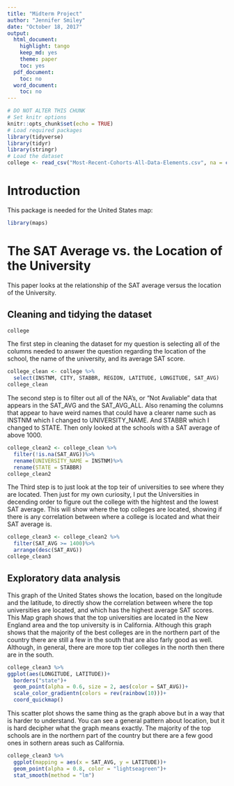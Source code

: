 ```yaml
---
title: "Midterm Project"
author: "Jennifer Smiley"
date: "October 18, 2017"
output:
  html_document:
    highlight: tango
    keep_md: yes
    theme: paper
    toc: yes
  pdf_document:
    toc: no
  word_document:
    toc: no
---
```


```r
# DO NOT ALTER THIS CHUNK
# Set knitr options
knitr::opts_chunk$set(echo = TRUE)
# Load required packages
library(tidyverse)
library(tidyr)
library(stringr)
# Load the dataset
college <- read_csv("Most-Recent-Cohorts-All-Data-Elements.csv", na = c("NA", "NULL"))
```

# Introduction

This package is needed for the United States map:
```r
library(maps)
```

# The SAT Average vs. the Location of the University

This paper looks at the relationship of the SAT average versus the location of the University.

## Cleaning and tidying the dataset

```r
college
```

The first step in cleaning the dataset for my question is selecting all of the columns needed to answer the question regarding the location of the school, the name of the university, and its average SAT score.
```r
college_clean <- college %>%
  select(INSTNM, CITY, STABBR, REGION, LATITUDE, LONGITUDE, SAT_AVG) 
college_clean
```

The second step is to filter out all of the NA's, or "Not Avaliable" data that appears in the SAT_AVG and the SAT_AVG_ALL. Also renaming the columns that appear to have weird names that could have a clearer name such as INSTNM which I changed to UNIVERSITY_NAME. And STABBR which I changed to STATE. Then only looked at the schools with a SAT average of above 1000.
```r
college_clean2 <- college_clean %>%
  filter(!is.na(SAT_AVG))%>%
  rename(UNIVERSITY_NAME = INSTNM)%>%
  rename(STATE = STABBR)
college_clean2
```

The Third step is to just look at the top teir of universities to see where they are located. Then just for my own curiosity, I put the Universities in decending order to figure out the college with the hightest and the lowest SAT average. This will show where the top colleges are located, showing if there is any correlation between where a college is located and what their SAT average is.

```r
college_clean3 <- college_clean2 %>%
  filter(SAT_AVG >= 1400)%>%
  arrange(desc(SAT_AVG))
college_clean3
```


## Exploratory data analysis

This graph of the United States shows the location, based on the longitude and the latitude, to directly show the correlation between where the top universities are located, and which has the highest average SAT scores. This Map graph shows that the top universities are located in the New England area and the top university is in California. Although this graph shows that the majority of the best colleges are in the northern part of the country there are still a few in the south that are also farly good as well. Although, in general, there are more top tier colleges in the north then there are in the south.

```r
college_clean3 %>%
ggplot(aes(LONGITUDE, LATITUDE))+
  borders("state")+
  geom_point(alpha = 0.6, size = 2, aes(color = SAT_AVG))+
  scale_color_gradientn(colors = rev(rainbow(10)))+
  coord_quickmap()
```

This scatter plot shows the same thing as the graph above but in a way that is harder to understand. You can see a general pattern about location, but it is hard decipher what the graph means exactly. The majority of the top schools are in the northern part of the country but there are a few good ones in sothern areas such as California.

```r
college_clean3 %>%
  ggplot(mapping = aes(x = SAT_AVG, y = LATITUDE))+
  geom_point(alpha = 0.8, color = "lightseagreen")+
  stat_smooth(method = "lm")
```


